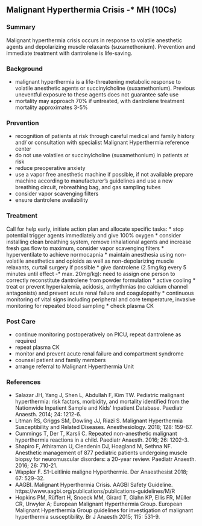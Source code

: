 ## Malignant Hyperthermia Crisis -* MH (10Cs)

### Summary
Malignant hyperthermia crisis occurs in response to volatile anesthetic agents and depolarizing muscle relaxants (suxamethonium). Prevention and immediate treatment with dantrolene is life-saving.

### Background
* malignant hyperthermia is a life-threatening metabolic response to volatile anesthetic agents or succinylcholine (suxamethonium). Previous uneventful exposure to these agents does not guarantee safe use
* mortality may approach 70% if untreated, with dantrolene treatment mortality approximates 3-5%

### Prevention
* recognition of patients at risk through careful medical and family history and/ or consultation with specialist Malignant Hyperthermia reference center
* do not use volatiles or succinylcholine (suxamethonium) in patients at risk
* reduce preoperative anxiety
* use a vapor free anesthetic machine if possible, if not available prepare machine according to manufacturer's guidelines and use a new breathing circuit, rebreathing bag, and gas sampling tubes
* consider vapor scavenging filters
* ensure dantrolene availability

### Treatment
Call for help early, initiate action plan and allocate specific tasks:
* stop potential trigger agents immediately and give 100% oxygen
* consider installing clean breathing system, remove inhalational agents and increase fresh gas flow to maximum, consider vapor scavenging filters
* hyperventilate to achieve normocapnia
* maintain anesthesia using non-volatile anesthetics and opioids as well as non-depolarizing muscle relaxants, curtail surgery if possible
* give dantrolene (2.5mg/kg every 5 minutes until effect -* max. 20mg/kg): need to assign one person to correctly reconstitute dantrolene from powder formulation
* active cooling
* treat or prevent hyperkalemia, acidosis, arrhythmias (no calcium channel antagonists) and prevent acute renal failure and coagulopathy
* continuous monitoring of vital signs including peripheral and core temperature, invasive monitoring for repeated blood sampling
* check plasma CK

### Post Care
* continue monitoring postoperatively on PICU, repeat dantrolene as required
* repeat plasma CK
* monitor and prevent acute renal failure and compartment syndrome
* counsel patient and family members
* arrange referral to Malignant Hyperthermia Unit

### References
* Salazar JH, Yang J, Shen L, Abdullah F, Kim TW. Pediatric malignant hyperthermia: risk factors, morbidity, and mortality identified from the Nationwide Inpatient Sample and Kids' Inpatient Database. Paediatr Anaesth. 2014; 24: 1212-6.
* Litman RS, Griggs SM, Dowling JJ, Riazi S. Malignant Hyperthermia Susceptibility and Related Diseases. Anesthesiology. 2018; 128: 159-67.
* Cummings T, Der T, Karsli C. Repeated non-anesthetic malignant hyperthermia reactions in a child. Paediatr Anaesth. 2016; 26: 1202-3.
* Shapiro F, Athiraman U, Clendenin DJ, Hoagland M, Sethna NF. Anesthetic management of 877 pediatric patients undergoing muscle biopsy for neuromuscular disorders: a 20-year review. Paediatr Anaesth. 2016; 26: 710-21.
* Wappler F. S1-Leitlinie maligne Hyperthermie. Der Anaesthesist 2018; 67: 529--32.
* AAGBI. Malignant Hyperthermia Crisis. AAGBI Safety Guideline. https://www.aagbi.org/publications/publications-guidelines/M/R
* Hopkins PM, Rüffert H, Snoeck MM, Girard T, Glahn KP, Ellis FR, Müller CR, Urwyler A; European Malignant Hyperthermia Group. European Malignant Hyperthermia Group guidelines for investigation of malignant hyperthermia susceptibility. Br J Anaesth 2015; 115: 531-9.

